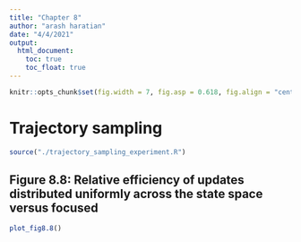 ```yaml
---
title: "Chapter 8"
author: "arash haratian"
date: "4/4/2021"
output: 
  html_document:
    toc: true
    toc_float: true
---
```



```r
knitr::opts_chunk$set(fig.width = 7, fig.asp = 0.618, fig.align = "center")
```


# Trajectory sampling

```r
source("./trajectory_sampling_experiment.R")
```


## Figure 8.8: Relative efficiency of updates distributed uniformly across the state space versus focused

```r
plot_fig8.8()
```

